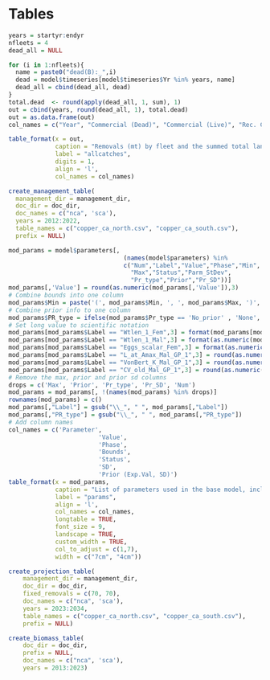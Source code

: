 \clearpage
# Tables

<!-- ======================================================= -->
<!-- ***************    Catches      *********************** --> 
<!-- ======================================================= -->

```r

years = startyr:endyr
nfleets = 4
dead_all = NULL

for (i in 1:nfleets){
  name = paste0("dead(B):_",i)
  dead = model$timeseries[model$timeseries$Yr %in% years, name]
  dead_all = cbind(dead_all, dead)
}
total.dead  <- round(apply(dead_all, 1, sum), 1)
out = cbind(years, round(dead_all, 1), total.dead)
out = as.data.frame(out)
col_names = c("Year", "Commercial (Dead)", "Commercial (Live)", "Rec. CPFV", "Rec. PR", "Total Landings")

table_format(x = out,
             caption = "Removals (mt) by fleet and the summed total landings (mt).",
             label = "allcatches",
             digits = 1,
             align = 'l',
             col_names = col_names)
```

\newpage

<!-- ======================================================= --> 
<!-- *********** Removals vs. OFL/ACL   ******************** --> 
<!-- ======================================================= --> 

```r

create_management_table(
  management_dir = management_dir, 
  doc_dir = doc_dir, 
  doc_names = c("nca", 'sca'),
  years = 2012:2022,
  table_names = c("copper_ca_north.csv", "copper_ca_south.csv"),
  prefix = NULL)

```

<!-- ======================================================= -->
<!-- *************** Com. Catch Ratio  ********************* --> 
<!-- ======================================================= -->

\include{tex_tables/historical_landings_tables_2020_revised_Avila_1953.tex}

\newpage

<!-- ======================================================= -->
<!-- *************** Commercial Data *********************** --> 
<!-- ======================================================= -->

\include{tex_tables/south_dead_trips_and_samples.tex}

\include{tex_tables/south_live_trips_and_samples.tex}

<!-- ======================================================= -->
<!-- ************* Recreational Data *********************** --> 
<!-- ======================================================= -->

\include{tex_tables/rec_south_sample_size_by_program.tex}


\newpage


<!-- ======================================================= -->
<!-- ***************   Discard Data  *********************** --> 
<!-- ======================================================= -->



<!-- ======================================================= -->
<!-- ********************   CCFRP    *********************** --> 
<!-- ======================================================= -->

\input{tex_tables/south_ccfrp_drifts_length_ages.tex}

<!-- ======================================================= -->
<!-- *************  NWFSC HKL  Data  *********************** --> 
<!-- ======================================================= -->


\input{tex_tables/nwfsc_hkl_positive_samples_by_year.tex}

\pagebreak

\input{tex_tables/nwfsc_hkl_positive_samples_by_depth.tex}

\pagebreak

\input{tex_tables/nwfsc_hkl_sample_number_by_site_cca.tex}

\pagebreak

\input{tex_tables/nwfsc_hkl_effn_lengths_ages.tex}


<!-- ======================================================= -->
<!-- *************     CDFW  ROV     *********************** --> 
<!-- ======================================================= -->

\input{tex_tables/rov_south_samples_transects.tex}


<!-- ======================================================= -->
<!-- *************  NWFSC WCGBT  Data  *********************** --> 
<!-- ======================================================= -->

\input{tex_tables/wcgbt_samples_by_year.tex}


<!-- ======================================================= -->
<!-- *************    Growth Ages    *********************** --> 
<!-- ======================================================= -->

\input{tex_tables/south_growth_age_samples.tex}

<!-- ======================================================= -->
<!-- ***********   Model Structure      ******************** --> 
<!-- ======================================================= -->

\input{tex_tables/model_structure_south.tex}

<!-- ======================================================= -->
<!-- ***********   Model Parameters     ******************** --> 
<!-- ======================================================= -->


```r
mod_params = model$parameters[, 
                                (names(model$parameters) %in%
                                c("Num","Label","Value","Phase","Min",
                                  "Max","Status","Parm_StDev",
                                  "Pr_type","Prior","Pr_SD"))] 
mod_params[,'Value'] = round(as.numeric(mod_params[,'Value']),3)                                 
# Combine bounds into one column
mod_params$Min = paste('(', mod_params$Min, ', ', mod_params$Max, ')', sep='')
# Combine prior info to one column
mod_params$PR_type = ifelse(mod_params$Pr_type == 'No_prior' , 'None', paste(mod_params$Pr_type,' (', mod_params$Prior,  ', ', mod_params$Pr_SD, ')', sep = ''))
# Set long value to scientific notation
mod_params[mod_params$Label == "Wtlen_1_Fem",3] = format(mod_params[mod_params$Label == "Wtlen_1_Fem",3], scientific = TRUE)
mod_params[mod_params$Label == "Wtlen_1_Mal",3] = format(as.numeric(mod_params[mod_params$Label == "Wtlen_1_Mal",3]), scientific = TRUE)
mod_params[mod_params$Label == "Eggs_scalar_Fem",3] = format(as.numeric(mod_params[mod_params$Label == "Eggs_scalar_Fem",3]), scientific = TRUE)
mod_params[mod_params$Label == "L_at_Amax_Mal_GP_1",3] = round(as.numeric(mod_params[mod_params$Label == "L_at_Amax_Mal_GP_1",3]), 4)
mod_params[mod_params$Label == "VonBert_K_Mal_GP_1",3] = round(as.numeric(mod_params[mod_params$Label == "VonBert_K_Mal_GP_1",3]), 3)
mod_params[mod_params$Label == "CV_old_Mal_GP_1",3] = round(as.numeric(mod_params[mod_params$Label == "CV_old_Mal_GP_1",3]), 3)
# Remove the max, prior and prior sd columns
drops = c('Max', 'Prior', 'Pr_type', 'Pr_SD', 'Num')
mod_params = mod_params[, !(names(mod_params) %in% drops)]
rownames(mod_params) = c()
mod_params[,"Label"] = gsub("\\_", " ", mod_params[,"Label"])
mod_params[,"PR_type"] = gsub("\\_", " ", mod_params[,"PR_type"])
# Add column names
col_names = c('Parameter',
                         'Value',
                         'Phase',
                         'Bounds',
                         'Status',
                         'SD',
                         'Prior (Exp.Val, SD)')
table_format(x = mod_params,
             caption = "List of parameters used in the base model, including estimated values and standard deviations (SD), bounds (minimum and maximum), estimation phase (negative values not estimated), status (indicates if parameters are near bounds), and prior type information (mean and SD).",
             label = "params",
             align = 'l',
             col_names = col_names,
             longtable = TRUE,
             font_size = 9,
             landscape = TRUE,
             custom_width = TRUE,
             col_to_adjust = c(1,7), 
             width = c("7cm", "4cm"))                         
```

<!-- ======================================================= -->
<!-- ***********    Like Contributions  ******************** --> 
<!-- ======================================================= -->

\include{tex_tables/likelihoods.tex}

<!-- ======================================================= -->
<!-- ********  Reference Points & Management *************** --> 
<!-- ======================================================= -->

\include{tex_tables/e_ReferencePoints.tex}

\newpage


```r

create_projection_table(
    management_dir = management_dir, 
    doc_dir = doc_dir, 
    fixed_removals = c(70, 70),
    doc_names = c("nca", 'sca'),
    years = 2023:2034,
    table_names = c("copper_ca_north.csv", "copper_ca_south.csv"),
    prefix = NULL)

```



<!-- ======================================================= -->
<!-- ***********       Time Series      ******************** --> 
<!-- ======================================================= -->

\include{tex_tables/TimeSeries.tex}

\newpage


```r
create_biomass_table(
    doc_dir = doc_dir, 
    prefix = NULL,
    doc_names = c("nca", 'sca'),
    years = 2013:2023)

```



<!-- ======================================================= -->
<!-- ****************     Sensitivities      *************** --> 
<!-- ======================================================= -->



<!-- ======================================================= -->
<!-- ********  Reference Points & Management *************** --> 
<!-- ======================================================= -->
